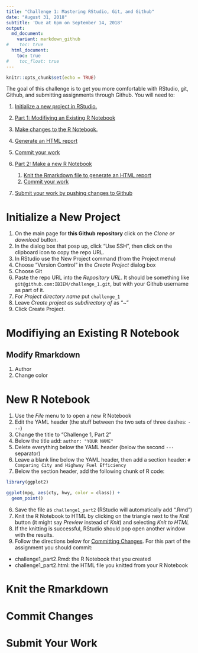 ```yaml
---
title: "Challenge 1: Mastering RStudio, Git, and Github"
date: "August 31, 2018"
subtitle: 'Due at 6pm on September 14, 2018'
output:
  md_document:
    variant: markdown_github
#    toc: true
  html_document:
    toc: true
#    toc_float: true
---
```


```r
knitr::opts_chunk$set(echo = TRUE)
```

The goal of this challenge is to get you more comfortable with RStudio, git, Github, and submitting assignments through Github.  You will need to:

1. [Initialize a new project in RStudio.](#initialize-a-new-project)

2. [Part 1: Modifiying an Existing R Notebook](#modifiying-an-existing-r-notebook)
  2. [Make changes to the R Notebook.](#modify-rmarkdown)
  3. [Generate an HTML report](#knit-the-rmarkdown)
  4. [Commit your work](#commit-changes)

3. [Part 2: Make a new R Notebook](#new-r-notebook)
    1. [Knit the Rmarkdown file to generate an HTML report](#knit-the-rmarkdown)
    2. [Commit your work](#commit-changes)

4. [Submit your work by pushing changes to Github](#submit-your-work)

# Initialize a New Project
1. On the main page for **this Github repository** click on the *Clone or download* button.
2. In the dialog box that posp up, click "Use SSH", then click on the clipboard icon to copy the repo URL.
3. In RStudio use the New Project command (from the Project menu)
4. Choose "Version Control" in the *Create Project* dialog box
5. Choose Git
6. Paste the repo URL into the *Repository URL*.  It should be something like `git@github.com:IBIEM/challenge_1.git`, but with your Github username as part of it.
7. For *Project directory name* put `challenge_1`
8. Leave *Create project as subdirectory of* as "~"
9. Click Create Project.

# Modifiying an Existing R Notebook
## Modify Rmarkdown
1. Author
2. Change color

# New R Notebook
1. Use the *File* menu to to open a new R Notebook
2. Edit the YAML header (the stuff between the two sets of three dashes: `---`)
  1. Change the title to "Challenge 1, Part 2"
  2. Below the title add: `author: "YOUR NAME"`
3. Delete everything below the YAML header (below the second `---` separator)
4. Leave a blank line below the YAML header, then add a section header: `# Comparing City and Highway Fuel Efficiency`
5. Below the section header, add the following chunk of R code:
```r
library(ggplot2)

ggplot(mpg, aes(cty, hwy, color = class)) + 
  geom_point()
```
6. Save the file as `challenge1_part2` (RStudio will automatically add ".Rmd") 
7. Knit the R Notebook to HTML by clicking on the triangle next to the *Knit* button (it might say *Preview* instead of *Knit*) and selecting *Knit to HTML*
8. If the knitting is successful, RStudio should pop open another window with the results.
9. Follow the directions below for [Committing Changes](#commit-changes).  For this part of the assignment you should commit:
  - challenge1_part2.Rmd: the R Notebook that you created
  - challenge1_part2.html: the HTML file you knitted from your R Notebook

# Knit the Rmarkdown

# Commit Changes

# Submit Your Work
